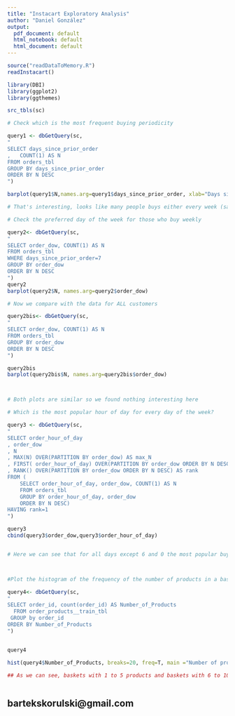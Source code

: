 ```yaml
---
title: "Instacart Exploratory Analysis"
author: "Daniel González"
output:
  pdf_document: default
  html_notebook: default
  html_document: default
---
```



```r
source("readDataToMemory.R")
readInstacart()

library(DBI)
library(ggplot2)
library(ggthemes)

src_tbls(sc)
```


```r

# Check which is the most frequent buying periodicity

query1 <- dbGetQuery(sc, 
"
SELECT days_since_prior_order
,   COUNT(1) AS N
FROM orders_tbl
GROUP BY days_since_prior_order
ORDER BY N DESC
") 

barplot(query1$N,names.arg=query1$days_since_prior_order, xlab="Days since prior order")

# That's interesting, looks like many people buys either every week (same day of the week) or every month (same day of the month).


```

```r

# Check the preferred day of the week for those who buy weekly

query2<- dbGetQuery(sc, 
"
SELECT order_dow, COUNT(1) AS N
FROM orders_tbl
WHERE days_since_prior_order=7
GROUP BY order_dow
ORDER BY N DESC
") 
query2
barplot(query2$N, names.arg=query2$order_dow)

```

```r
# Now we compare with the data for ALL customers

query2bis<- dbGetQuery(sc, 
"
SELECT order_dow, COUNT(1) AS N
FROM orders_tbl
GROUP BY order_dow
ORDER BY N DESC
") 

query2bis
barplot(query2bis$N, names.arg=query2bis$order_dow)



# Both plots are similar so we found nothing interesting here

```

```r

# Which is the most popular hour of day for every day of the week?

query3 <- dbGetQuery(sc, 
"
SELECT order_hour_of_day
, order_dow
, N
, MAX(N) OVER(PARTITION BY order_dow) AS max_N
, FIRST( order_hour_of_day) OVER(PARTITION BY order_dow ORDER BY N DESC) AS max_hour 
, RANK() OVER(PARTITION BY order_dow ORDER BY N DESC) AS rank 
FROM (
    SELECT order_hour_of_day, order_dow, COUNT(1) AS N
    FROM orders_tbl
    GROUP BY order_hour_of_day, order_dow
    ORDER BY N DESC)
HAVING rank=1
")

query3
cbind(query3$order_dow,query3$order_hour_of_day)


# Here we can see that for all days except 6 and 0 the most popular buying hour is 10. For the two mentioned before, the most popular hour is 14




```
```r

#Plot the histogram of the frequency of the number of products in a basket

query4<- dbGetQuery(sc, 
"
SELECT order_id, count(order_id) AS Number_of_Products
  FROM order_products__train_tbl 
 GROUP by order_id
ORDER BY Number_of_Products
") 


query4

hist(query4$Number_of_Products, breaks=20, freq=T, main ="Number of products in a basket")

## As we can see, baskets with 1 to 5 products and baskets with 6 to 10 products are the most frequent ones. Then, it starts a decreasing pattern



```

## bartekskorulski@gmail.com
